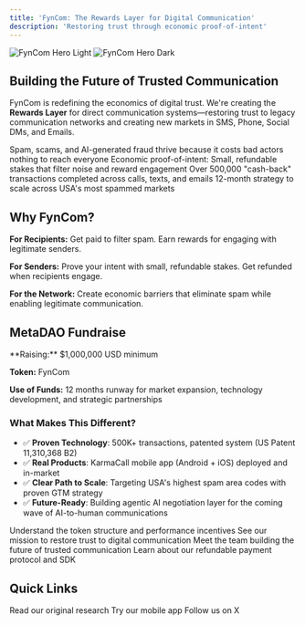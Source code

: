 ```yaml
---
title: 'FynCom: The Rewards Layer for Digital Communication'
description: 'Restoring trust through economic proof-of-intent'
---
```


<img
  className="block dark:hidden"
  src="/images/hero-light.png"
  alt="FynCom Hero Light"
/>
<img
  className="hidden dark:block"
  src="/images/hero-dark.png"
  alt="FynCom Hero Dark"
/>

## Building the Future of Trusted Communication

FynCom is redefining the economics of digital trust. We're creating the **Rewards Layer** for direct communication systems—restoring trust to legacy communication networks and creating new markets in SMS, Phone, Social DMs, and Emails.

<CardGroup cols={2}>
  <Card
    title="🎯 The Problem"
    icon="triangle-exclamation"
    href="/launch/problem"
  >
    Spam, scams, and AI-generated fraud thrive because it costs bad actors nothing to reach everyone
  </Card>
  <Card
    title="✨ Our Solution"
    icon="shield-check"
    href="/launch/solution"
  >
    Economic proof-of-intent: Small, refundable stakes that filter noise and reward engagement
  </Card>
  <Card
    title="📈 Traction"
    icon="chart-line"
    href="/launch/traction"
  >
    Over 500,000 "cash-back" transactions completed across calls, texts, and emails
  </Card>
  <Card
    title="🗺️ Roadmap"
    icon="map"
    href="/launch/roadmap"
  >
    12-month strategy to scale across USA's most spammed markets
  </Card>
</CardGroup>

## Why FynCom?

**For Recipients:** Get paid to filter spam. Earn rewards for engaging with legitimate senders.

**For Senders:** Prove your intent with small, refundable stakes. Get refunded when recipients engage.

**For the Network:** Create economic barriers that eliminate spam while enabling legitimate communication.

## MetaDAO Fundraise

<Info>
  **Raising:** $1,000,000 USD minimum

  **Token:** FynCom

  **Use of Funds:** 12 months runway for market expansion, technology development, and strategic partnerships
</Info>

### What Makes This Different?

- ✅ **Proven Technology**: 500K+ transactions, patented system (US Patent 11,310,368 B2)
- ✅ **Real Products**: KarmaCall mobile app (Android + iOS) deployed and in-market
- ✅ **Clear Path to Scale**: Targeting USA's highest spam area codes with proven GTM strategy
- ✅ **Future-Ready**: Building agentic AI negotiation layer for the coming wave of AI-to-human communications

<CardGroup cols={2}>
  <Card
    title="📊 Tokenomics"
    icon="coins"
    href="/launch/tokenomics"
  >
    Understand the token structure and performance incentives
  </Card>
  <Card
    title="🎯 Vision"
    icon="lightbulb"
    href="/launch/vision"
  >
    See our mission to restore trust to digital communication
  </Card>
  <Card
    title="👥 Team"
    icon="users"
    href="/about/team"
  >
    Meet the team building the future of trusted communication
  </Card>
  <Card
    title="⚙️ Technology"
    icon="microchip"
    href="/technology/overview"
  >
    Learn about our refundable payment protocol and SDK
  </Card>
</CardGroup>

## Quick Links

<CardGroup cols={3}>
  <Card
    title="White Paper"
    icon="file-lines"
    href="https://www.karmacall.com/white-paper-original-scam-calls/"
  >
    Read our original research
  </Card>
  <Card
    title="KarmaCall App"
    icon="mobile"
    href="https://karmacall.com"
  >
    Try our mobile app
  </Card>
  <Card
    title="Social"
    icon="twitter"
    href="https://twitter.com/Fyn_Com"
  >
    Follow us on X
  </Card>
</CardGroup>
